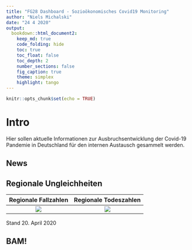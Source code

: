 ```yaml
---
title: "FG28 Dashboard - Sozioökonomisches Covid19 Monitoring"
author: "Niels Michalski"
date: "24 4 2020"
output: 
  bookdown::html_document2:
    keep_md: true
    code_folding: hide
    toc: true
    toc_float: false
    toc_depth: 2
    number_sections: false
    fig_caption: true
    theme: simplex
    highlight: tango
---
```


```r
knitr::opts_chunk$set(echo = TRUE)
```

# Intro {.tabset}

Hier sollen aktuelle Informationen zur Ausbruchsentwicklung der Covid-19 Pandemie in Deutschland für den internen Austausch gesammelt werden. 

## News


## Regionale Ungleichheiten

Regionale Fallzahlen       |  Regionale Todeszahlen
:-------------------------:|:-------------------------:
![](Fallzahlen_Regional.png)  |  ![](Todeszahlen_Regional.png)

Stand 20. April 2020

## BAM! 




